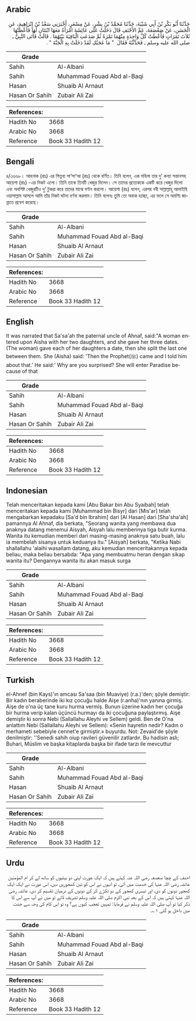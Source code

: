 ## Arabic


<div dir="rtl" lang="ar" style={{fontSize:'larger',backgroundColor:'#f8f9fa',padding:20}}>
حَدَّثَنَا أَبُو بَكْرِ بْنُ أَبِي شَيْبَةَ، حَدَّثَنَا مُحَمَّدُ بْنُ بِشْرٍ، عَنْ مِسْعَرٍ، أَخْبَرَنِي سَعْدُ بْنُ إِبْرَاهِيمَ، عَنِ الْحَسَنِ، عَنْ صَعْصَعَةَ، عَمِّ الأَحْنَفِ قَالَ دَخَلَتْ عَلَى عَائِشَةَ امْرَأَةٌ مَعَهَا ابْنَتَانِ لَهَا فَأَعْطَتْهَا ثَلاَثَ تَمَرَاتٍ فَأَعْطَتْ كُلَّ وَاحِدَةٍ مِنْهُمَا تَمْرَةً ثُمَّ صَدَعَتِ الْبَاقِيَةَ بَيْنَهُمَا ‏.‏ قَالَتْ فَأَتَى النَّبِيُّ ـ صلى الله عليه وسلم ـ فَحَدَّثْتُهُ فَقَالَ ‏ "‏ مَا عَجَبُكِ لَقَدْ دَخَلَتْ بِهِ الْجَنَّةَ ‏"‏ ‏.‏
</div>
<div style={{backgroundColor:'#f8f9fa',padding:20, marginBottom: 10}}><table> <thead> <tr> <th>Grade</th> <th></th> </tr> </thead> <tbody> <tr><td>Sahih</td><td>Al-Albani</td></tr><tr><td>Sahih</td><td>Muhammad Fouad Abd al-Baqi</td></tr><tr><td>Hasan</td><td>Shuaib Al Arnaut</td></tr><tr><td>Hasan Or Sahih</td><td>Zubair Ali Zai</td></tr></tbody></table><table> <thead> <tr> <th>References:</th> <th></th> </tr> </thead> <tbody><tr><td>Hadith No</td><td>3668</td></tr><tr><td>Arabic No</td><td>3668</td></tr><tr><td>Reference</td><td>Book 33 Hadith 12</td></tr></tbody></table></div>

## Bengali


<div dir="ltr" lang="bn" style={{fontSize:'larger',backgroundColor:'#f8f9fa',padding:20}}>
৪/৩৬৬৮। আহনাক (রাঃ) এর পিতৃব্য সা‘সা‘আ (রাঃ) থেকে বর্ণিত। তিনি বলেন, এক মহিলা তার দু’ কন্যা সন্তানসহ আয়েশা (রাঃ) -এর নিকট এলো। তিনি তাকে তিনটি খেজুর দিলেন। সে তাদের প্রত্যেককে একটি করে খেজুর দিলো এবং অবশিষ্ট খেজুরটিও দু’ টুকরা করে তাদের মাঝে বণ্টন করলো। আয়েশা (রাঃ) বলেন, এরপর নবী সাল্লাল্লাহু আলাইহি ওয়াসাল্লাম আসলে আমি তাঁর নিকট ঘটনা বর্ণনা করলাম। তিনি বলেনঃ তুমি তো অবাক হচ্ছো, এর ফলে সে অবশ্যি জান্নাতে প্রবেশ করেছে।
</div>
<div style={{backgroundColor:'#f8f9fa',padding:20, marginBottom: 10}}><table> <thead> <tr> <th>Grade</th> <th></th> </tr> </thead> <tbody> <tr><td>Sahih</td><td>Al-Albani</td></tr><tr><td>Sahih</td><td>Muhammad Fouad Abd al-Baqi</td></tr><tr><td>Hasan</td><td>Shuaib Al Arnaut</td></tr><tr><td>Hasan Or Sahih</td><td>Zubair Ali Zai</td></tr></tbody></table><table> <thead> <tr> <th>References:</th> <th></th> </tr> </thead> <tbody><tr><td>Hadith No</td><td>3668</td></tr><tr><td>Arabic No</td><td>3668</td></tr><tr><td>Reference</td><td>Book 33 Hadith 12</td></tr></tbody></table></div>

## English


<div dir="ltr" lang="en" style={{fontSize:'larger',backgroundColor:'#f8f9fa',padding:20}}>
It was narrated that Sa'sa'ah the paternal uncle of Ahnaf, said:"A woman entered upon Aisha with her two daughters, and she gave her three dates. (The woman) gave each of her daughters a date, then she split the last one between them. She (Aisha) said: 'Then the Prophet(ﷺ) came and I told him about that.' He said:' Why are you surprised? She will enter Paradise because of that
</div>
<div style={{backgroundColor:'#f8f9fa',padding:20, marginBottom: 10}}><table> <thead> <tr> <th>Grade</th> <th></th> </tr> </thead> <tbody> <tr><td>Sahih</td><td>Al-Albani</td></tr><tr><td>Sahih</td><td>Muhammad Fouad Abd al-Baqi</td></tr><tr><td>Hasan</td><td>Shuaib Al Arnaut</td></tr><tr><td>Hasan Or Sahih</td><td>Zubair Ali Zai</td></tr></tbody></table><table> <thead> <tr> <th>References:</th> <th></th> </tr> </thead> <tbody><tr><td>Hadith No</td><td>3668</td></tr><tr><td>Arabic No</td><td>3668</td></tr><tr><td>Reference</td><td>Book 33 Hadith 12</td></tr></tbody></table></div>

## Indonesian


<div dir="ltr" lang="id" style={{fontSize:'larger',backgroundColor:'#f8f9fa',padding:20}}>
Telah menceritakan kepada kami [Abu Bakar bin Abu Syaibah] telah menceritakan kepada kami [Muhammad bin Bisyr] dari [Mis'ar] telah mengabarkan kepadaku [Sa'd bin Ibrahim] dari [Al Hasan] dari [Sha'sha'ah] pamannya Al Ahnaf, dia berkata, "Seorang wanita yang membawa dua anaknya datang menemui Aisyah, Aisyah lalu memberinya tiga butir kurma. Wanita itu kemudian memberi dari masing-masing anaknya satu buah, lalu ia membelah sisanya untuk keduanya itu." [Aisyah] berkata, "Ketika Nabi shallallahu 'alaihi wasallam datang, aku kemudian menceritakannya kepada beliau, maka beliau bersabda: "Apa yang membuatmu heran dengan sikap wanita itu? Dengannya wanita itu akan masuk surga
</div>
<div style={{backgroundColor:'#f8f9fa',padding:20, marginBottom: 10}}><table> <thead> <tr> <th>Grade</th> <th></th> </tr> </thead> <tbody> <tr><td>Sahih</td><td>Al-Albani</td></tr><tr><td>Sahih</td><td>Muhammad Fouad Abd al-Baqi</td></tr><tr><td>Hasan</td><td>Shuaib Al Arnaut</td></tr><tr><td>Hasan Or Sahih</td><td>Zubair Ali Zai</td></tr></tbody></table><table> <thead> <tr> <th>References:</th> <th></th> </tr> </thead> <tbody><tr><td>Hadith No</td><td>3668</td></tr><tr><td>Arabic No</td><td>3668</td></tr><tr><td>Reference</td><td>Book 33 Hadith 12</td></tr></tbody></table></div>

## Turkish


<div dir="ltr" lang="tr" style={{fontSize:'larger',backgroundColor:'#f8f9fa',padding:20}}>
el-Ahnef (bin Kays)'ın amcası Sa'saa (bin Muaviye) (r.a.)'den; şöyle demiştir: Bir kadın beraberinde iki kız çocuğu halde Aişe (r.anha)'nın yanına girmiş. Aişe de o'na üç tane kuru hurma vermiş. Bunun üzerine kadın her çocuğa bir hurma verip kalan üçüncü hurmayı da iki çocuğuna paylaştırmış. Aişe demiştir ki sonra Nebi (Sallallahu Aleyhi ve Sellem) geldi. Ben de O'na anlattım Nebi (Sallallahu Aleyhi ve Sellem): «Senin hayretin nedir? Kadın o merhameti sebebiyle cennet'e girmiştir.» buyurdu. Not: Zevaid'de şöyle denilmiştir: ''Senedi sahih oiup ravileri güvenilir zatlardır. Bu hadisin aslı; Buhari, Müslim ve başka kitaplarda başka bir ifade tarzı ile mevcuttur
</div>
<div style={{backgroundColor:'#f8f9fa',padding:20, marginBottom: 10}}><table> <thead> <tr> <th>Grade</th> <th></th> </tr> </thead> <tbody> <tr><td>Sahih</td><td>Al-Albani</td></tr><tr><td>Sahih</td><td>Muhammad Fouad Abd al-Baqi</td></tr><tr><td>Hasan</td><td>Shuaib Al Arnaut</td></tr><tr><td>Hasan Or Sahih</td><td>Zubair Ali Zai</td></tr></tbody></table><table> <thead> <tr> <th>References:</th> <th></th> </tr> </thead> <tbody><tr><td>Hadith No</td><td>3668</td></tr><tr><td>Arabic No</td><td>3668</td></tr><tr><td>Reference</td><td>Book 33 Hadith 12</td></tr></tbody></table></div>

## Urdu


<div dir="rtl" lang="ur" style={{fontSize:'larger',backgroundColor:'#f8f9fa',padding:20}}>
احنف کے چچا صعصعہ رضی اللہ عنہ کہتے ہیں کہ ایک عورت اپنی دو بیٹیوں کو ساتھ لے کر ام المؤمنین عائشہ رضی اللہ عنہا کی خدمت میں آئی، تو انہوں نے اس کو تین کھجوریں دیں، اس عورت نے ایک ایک کھجور دونوں کو دی، اور تیسری کھجور کے دو ٹکڑے کر کے دونوں کے درمیان تقسیم کر دی، عائشہ رضی اللہ عنہا کہتی ہیں کہ اس کے بعد نبی اکرم صلی اللہ علیہ وسلم تشریف لائے تو میں نے آپ سے اس کا ذکر کیا تو آپ صلی اللہ علیہ وسلم نے فرمایا: تمہیں تعجب کیوں ہے؟ وہ تو اس کام کی وجہ سے جنت میں داخل ہو گئی ۱؎۔
</div>
<div style={{backgroundColor:'#f8f9fa',padding:20, marginBottom: 10}}><table> <thead> <tr> <th>Grade</th> <th></th> </tr> </thead> <tbody> <tr><td>Sahih</td><td>Al-Albani</td></tr><tr><td>Sahih</td><td>Muhammad Fouad Abd al-Baqi</td></tr><tr><td>Hasan</td><td>Shuaib Al Arnaut</td></tr><tr><td>Hasan Or Sahih</td><td>Zubair Ali Zai</td></tr></tbody></table><table> <thead> <tr> <th>References:</th> <th></th> </tr> </thead> <tbody><tr><td>Hadith No</td><td>3668</td></tr><tr><td>Arabic No</td><td>3668</td></tr><tr><td>Reference</td><td>Book 33 Hadith 12</td></tr></tbody></table></div>